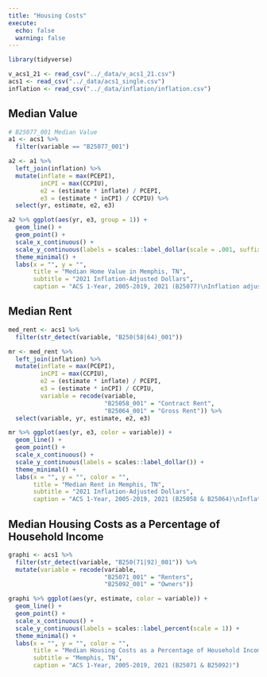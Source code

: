 ```yaml
---
title: "Housing Costs"
execute: 
  echo: false
  warning: false
---
```


```r
library(tidyverse)
```

```r
v_acs1_21 <- read_csv("../_data/v_acs1_21.csv")
acs1 <- read_csv("../_data/acs1_single.csv")
inflation <- read_csv("../_data/inflation/inflation.csv")
```

## Median Value

```r
# B25077_001 Median Value
a1 <- acs1 %>% 
  filter(variable == "B25077_001")

a2 <- a1 %>% 
  left_join(inflation) %>% 
  mutate(inflate = max(PCEPI),
         inCPI = max(CCPIU),
         e2 = (estimate * inflate) / PCEPI,
         e3 = (estimate * inCPI) / CCPIU) %>% 
  select(yr, estimate, e2, e3)

a2 %>% ggplot(aes(yr, e3, group = 1)) +
  geom_line() +
  geom_point() +
  scale_x_continuous() +
  scale_y_continuous(labels = scales::label_dollar(scale = .001, suffix = "K")) +
  theme_minimal() +
  labs(x = "", y = "", 
       title = "Median Home Value in Memphis, TN",
       subtitle = "2021 Inflation-Adjusted Dollars",
       caption = "ACS 1-Year, 2005-2019, 2021 (B25077)\nInflation adjusted using C-CPI-U")
```

## Median Rent
```r
med_rent <- acs1 %>% 
  filter(str_detect(variable, "B250(58|64)_001"))

mr <- med_rent %>% 
  left_join(inflation) %>% 
  mutate(inflate = max(PCEPI),
         inCPI = max(CCPIU),
         e2 = (estimate * inflate) / PCEPI,
         e3 = (estimate * inCPI) / CCPIU,
         variable = recode(variable, 
                           "B25058_001" = "Contract Rent",
                           "B25064_001" = "Gross Rent")) %>% 
  select(variable, yr, estimate, e2, e3)

mr %>% ggplot(aes(yr, e3, color = variable)) +
  geom_line() +
  geom_point() +
  scale_x_continuous() +
  scale_y_continuous(labels = scales::label_dollar()) +
  theme_minimal() +
  labs(x = "", y = "", color = "",
       title = "Median Rent in Memphis, TN",
       subtitle = "2021 Inflation-Adjusted Dollars",
       caption = "ACS 1-Year, 2005-2019, 2021 (B25058 & B25064)\nInflation adjusted using C-CPI-U")
```

## Median Housing Costs as a Percentage of Household Income
```r
graphi <- acs1 %>% 
  filter(str_detect(variable, "B250(71|92)_001")) %>% 
  mutate(variable = recode(variable,
                           "B25071_001" = "Renters",
                           "B25092_001" = "Owners"))

graphi %>% ggplot(aes(yr, estimate, color = variable)) +
  geom_line() +
  geom_point() +
  scale_x_continuous() +
  scale_y_continuous(labels = scales::label_percent(scale = 1)) +
  theme_minimal() +
  labs(x = "", y = "", color = "",
       title = "Median Housing Costs as a Percentage of Household Income",
       subtitle = "Memphis, TN",
       caption = "ACS 1-Year, 2005-2019, 2021 (B25071 & B25092)")
```

